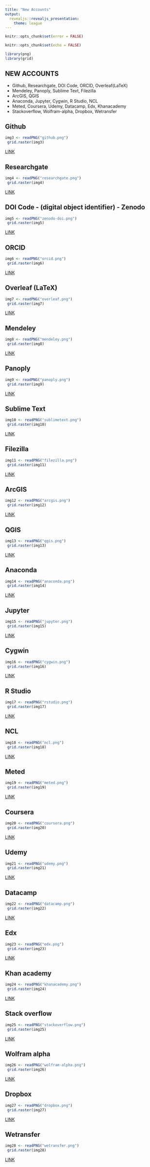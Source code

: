 ```yaml
---
title: "New Accounts"
output: 
  revealjs::revealjs_presentation:
    theme: league
---
```


```r
knitr::opts_chunk$set(error = FALSE)
```

```r
knitr::opts_chunk$set(echo = FALSE)
```

```r
library(png)
library(grid)
```

## **NEW ACCOUNTS**

- Github, Researchgate, DOI Code, ORCID, Overleaf(LaTeX)
- Mendeley, Panoply, Sublime Text, Filezilla
- ArcGIS, QGIS
- Anaconda, Jupyter, Cygwin, R Studio, NCL
- Meted, Coursera, Udemy, Datacamp, Edx, Khanacademy
- Stackoverflow, Wolfram-alpha, Dropbox, Wetransfer




## Github
```r
img3 <- readPNG("github.png")
 grid.raster(img3)
```
[LINK](https://github.com)

## Researchgate
```r
img4 <- readPNG("researchgate.png")
 grid.raster(img4)
```
[LINK](https://www.researchgate.net)

## DOI Code - (digital object identifier) - Zenodo
```r
img5 <- readPNG("zenodo-doi.png")
 grid.raster(img5)
```
[LINK](https://zenodo.org/)

## ORCID
```r
img6 <- readPNG("orcid.png")
 grid.raster(img6)
```
[LINK](https://orcid.org/)

## Overleaf (LaTeX)
```r
img7 <- readPNG("overleaf.png")
 grid.raster(img7)
```
[LINK](https://www.overleaf.com/)

## Mendeley
```r
img8 <- readPNG("mendeley.png")
 grid.raster(img8)
```
[LINK](https://www.mendeley.com)

## Panoply
```r
img9 <- readPNG("panoply.png")
 grid.raster(img9)
```
[LINK](https://www.giss.nasa.gov/tools/panoply/)

## Sublime Text
```r
img10 <- readPNG("sublimetext.png")
 grid.raster(img10)
```
[LINK](https://www.sublimetext.com/)

## Filezilla
```r
img11 <- readPNG("filezilla.png")
 grid.raster(img11)
```
[LINK](https://filezilla-project.org/)

## ArcGIS
```r
img12 <- readPNG("arcgis.png")
 grid.raster(img12)
```
[LINK](https://www.arcgis.com/index.html)
 
## QGIS
```r
img13 <- readPNG("qgis.png")
 grid.raster(img13)
```
[LINK](https://qgis.org/en/site/)

## Anaconda
```r
img14 <- readPNG("anaconda.png")
 grid.raster(img14)
```
[LINK](https://www.anaconda.com)

## Jupyter
```r
img15 <- readPNG("jupyter.png")
 grid.raster(img15)
```
[LINK](https://jupyter.org/install)

## Cygwin
```r
img16 <- readPNG("cygwin.png")
 grid.raster(img16)
```
[LINK](https://www.cygwin.com/)

## R Studio
```r
img17 <- readPNG("rstudio.png")
 grid.raster(img17)
```
[LINK](https://www.rstudio.com/)

## NCL
```r
img18 <- readPNG("ncl.png")
 grid.raster(img18)
```
[LINK](https://www.ncl.ucar.edu/)

## Meted
```r
img19 <- readPNG("meted.png")
 grid.raster(img19)
```
[LINK](https://www.meted.ucar.edu/)
 
## Coursera
```r
img20 <- readPNG("coursera.png")
 grid.raster(img20)
```
[LINK](https://www.coursera.org)

## Udemy
```r
img21 <- readPNG("udemy.png")
 grid.raster(img21)
```
[LINK](https://www.udemy.com/)

## Datacamp
```r
img22 <- readPNG("datacamp.png")
 grid.raster(img22)
```
[LINK](https://www.datacamp.com/home)

## Edx
```r
img23 <- readPNG("edx.png")
 grid.raster(img23)
```
[LINK](https://www.edx.org)

## Khan academy
```r
img24 <- readPNG("khanacademy.png")
 grid.raster(img24)
```
[LINK](https://www.khanacademy.org/)

## Stack overflow
```r
img25 <- readPNG("stackoverflow.png")
 grid.raster(img25)
```
[LINK](https://stackoverflow.com/)

## Wolfram alpha
```r
img26 <- readPNG("wolfram-alpha.png")
 grid.raster(img26)
```
[LINK](https://www.wolframalpha.com/)

## Dropbox
```r
img27 <- readPNG("dropbox.png")
 grid.raster(img27)
```
[LINK](https://www.dropbox.com/)

## Wetransfer
```r
img28 <- readPNG("wetransfer.png")
 grid.raster(img28)
```
[LINK](https://wetransfer.com/)


